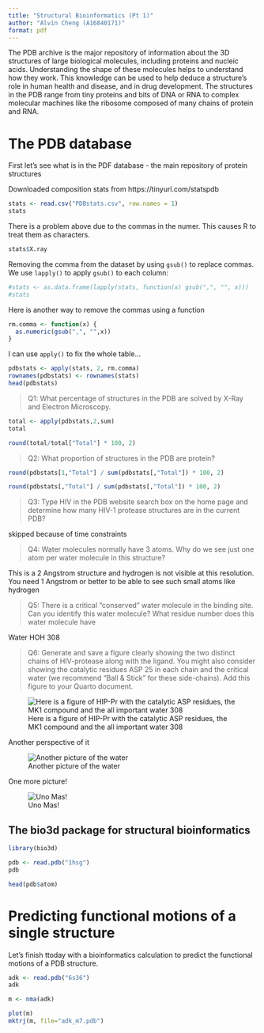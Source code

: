 ```yaml
---
title: "Structural Bioinformatics (Pt 1)"
author: "Alvin Cheng (A16840171)"
format: pdf
---
```


The PDB archive is the major repository of information about the 3D structures of large biological molecules, including proteins and nucleic acids. Understanding the shape of these molecules helps to understand how they work. This knowledge can be used to help deduce a structure’s role in human health and disease, and in drug development. The structures in the PDB range from tiny proteins and bits of DNA or RNA to complex molecular machines like the ribosome composed of many chains of protein and RNA.

# The PDB database

First let's see what is in the PDF database - the main repository of protein structures

Downloaded composition stats from https://tinyurl.com/statspdb 

```r
stats <- read.csv("PDBstats.csv", row.names = 1)
stats
```
There is a problem above due to the commas in the numer. This causes R to treat them as characters. 

```r
stats$X.ray
```


Removing the comma from the dataset by using `gsub()` to replace commas. We use `lapply()` to apply `gsub()` to each column:
```r
#stats <- as.data.frame(lapply(stats, function(x) gsub(",", "", x)))
#stats
```

Here is another way to remove the commas using a function
```r
rm.comma <- function(x) {
  as.numeric(gsub(",", "",x)) 
}

```

I can use `apply()` to fix the whole table...
```r
pdbstats <- apply(stats, 2, rm.comma)
rownames(pdbstats) <- rownames(stats)
head(pdbstats)
```


> Q1: What percentage of structures in the PDB are solved by X-Ray and Electron Microscopy.

```r
total <- apply(pdbstats,2,sum)
total
```
```r
round(total/total["Total"] * 100, 2)
```




> Q2: What proportion of structures in the PDB are protein?

```r
round(pdbstats[1,"Total"] / sum(pdbstats[,"Total"]) * 100, 2)

round(pdbstats[,"Total"] / sum(pdbstats[,"Total"]) * 100, 2) 
```



> Q3: Type HIV in the PDB website search box on the home page and determine how many HIV-1 protease structures are in the current PDB?

skipped because of time constraints 


>Q4: Water molecules normally have 3 atoms. Why do we see just one atom per water molecule in this structure?

This is a 2 Angstrom structure and hydrogen is not visible at this resolution. You need 1 Angstrom or better to be able to see such small atoms like hydrogen


>Q5: There is a critical “conserved” water molecule in the binding site. Can you identify this water molecule? What residue number does this water molecule have

Water HOH 308

>Q6: Generate and save a figure clearly showing the two distinct chains of HIV-protease along with the ligand. You might also consider showing the catalytic residues ASP 25 in each chain and the critical water (we recommend “Ball & Stick” for these side-chains). Add this figure to your Quarto document.


![Here is a figure of HIP-Pr with the catalytic ASP residues, the MK1 compound and the all important water 308](1HSG (2).png)

Another perspective of it  

![Another picture of the water](1HSG (3).png)


One more picture!

![Uno Mas!](1HSG (4).png)



## The bio3d package for structural bioinformatics 

```r
library(bio3d)

pdb <- read.pdb("1hsg")
pdb
```
```r
head(pdb$atom)
```

# Predicting functional motions of a single structure

Let's finish ttoday with a bioinformatics calculation to predict the functional motions of a PDB structure.

```r
adk <- read.pdb("6s36")
adk
```

```r
m <- nma(adk)
```


```r
plot(m)
mktrj(m, file="adk_m7.pdb")
```





























